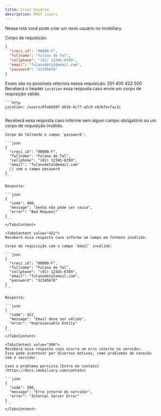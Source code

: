 ```yaml
---
title: Criar Usuário
description: POST /users
---
```


Nessa rota você pode criar um novo usuário no imobiliary.

Corpo da requisição:
```json
{
  "creci_id": "00000-F",
  "fullname": "Fulano de Tal",
  "cellphone": "(01) 12345-6789",
  "email": "fulanodetal@email.com",
  "password": "12345678"
}
```

Esses são os possíveis retornos nessa requisição:
<Tabs defaultValue="201" className="pb-1">
  <TabsList>
    <TabsTrigger value="201">201</TabsTrigger>
    <TabsTrigger value="400">400</TabsTrigger>
    <TabsTrigger value="422">422</TabsTrigger>
    <TabsTrigger value="500">500</TabsTrigger>
  </TabsList>
  <TabsContent value="201">
    Receberá o header `Location` essa resposta caso envie um corpo de requisição válido.

    ```http
    Location: /users/0fabb50f-d83b-4c77-a2c9-c62bfecfac1c
    ```
  </TabsContent>

  <TabsContent value="400">
    Receberá essa resposta caso informe sem algum campo obrigatório ou um corpo de requisição inválido.

    Corpo da faltando o campo `password`:

    ```json
    {
      "creci_id": "00000-F",
      "fullname": "Fulano de Tal",
      "cellphone": "(01) 12345-6789",
      "email": "fulanodetal@email.com"
      // sem o campo password
    }
    ```

    Resposta:

    ```json
    {
      "code": 400,
      "message": "Senha não pode ser vazia",
      "error": "Bad Request"
    }
    ```
    </TabsContent>

    <TabsContent value="422">
    Receberá essa resposta caso informe um campo em formato inválido.

    Corpo da requisição com o campo `email` inválido:

    ```json
    {
      "creci_id": "00000-F",
      "fullname": "Fulano de Tal",
      "cellphone": "(01) 12345-6789",
      "email": "fulanodetalemail.com",
      "password": "12345678"
    }
    ```

    Resposta:

    ```json
    {
      "code": 422,
      "message": "Email deve ser válido",
      "error": "Unprocessable Entity"
    }
    ```
    </TabsContent>

    <TabsContent value="500">
    Receberá essa resposta caso ocorra um erro interno no servidor.
    Isso pode acontecer por diversos motivos, como problemas de conexão com o servidor.

    Caso o problema persista [Entre em contato](https://docs.imobiliary.com/contato)

    ```json
    {
      "code": 500,
      "message": "Erro interno do servidor",
      "error": "Internal Server Error"
    }
    ```
    </TabsContent>
</Tabs>